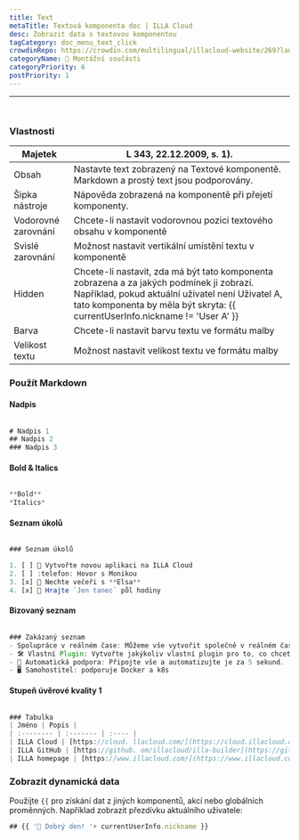 ```yaml
---
title: Text
metaTitle: Textová komponenta doc | ILLA Cloud
desc: Zobrazit data s textovou komponentou
tagCategory: doc_menu_text_click
crowdinRepo: https://crowdin.com/multilingual/illacloud-website/269?languages=cs&filter=basic&value=0
categoryName: 🧬 Montážní součásti
categoryPriority: 6
postPriority: 1
---
```


* * *

## <h2 hidden>Text</h2>

<img src='https://cdn.illacloud.com/official-website/img/docs/assemble/text1.png' alt="" />

### Vlastnosti

| Majetek             | L 343, 22.12.2009, s. 1).                                                                                                                                                                                                    |
| ------------------- | ---------------------------------------------------------------------------------------------------------------------------------------------------------------------------------------------------------------------------- |
| Obsah               | Nastavte text zobrazený na Textové komponentě. Markdown a prostý text jsou podporovány.                                                                                                                                      |
| Šipka nástroje      | Nápověda zobrazená na komponentě při přejetí komponenty.                                                                                                                                                                     |
| Vodorovné zarovnání | Chcete-li nastavit vodorovnou pozici textového obsahu v komponentě                                                                                                                                                           |
| Svislé zarovnání    | Možnost nastavit vertikální umístění textu v komponentě                                                                                                                                                                      |
| Hidden              | Chcete-li nastavit, zda má být tato komponenta zobrazena a za jakých podmínek ji zobrazí. Například, pokud aktuální uživatel není Uživatel A, tato komponenta by měla být skryta: {{ currentUserInfo.nickname != 'User A' }} |
| Barva               | Chcete-li nastavit barvu textu ve formátu malby                                                                                                                                                                              |
| Velikost textu      | Možnost nastavit velikost textu ve formátu malby                                                                                                                                                                             |

### Použít Markdown

#### Nadpis

<img src='https://cdn.illacloud.com/official-website/img/docs/assemble/text2.png' alt="" />

```jsx
# Nadpis 1
## Nadpis 2
### Nadpis 3
```

#### Bold & Italics

<img src='https://cdn.illacloud.com/official-website/img/docs/assemble/text3.png' alt="" />

```jsx
**Bold**
*Italics*
```

#### Seznam úkolů

<img src='https://cdn.illacloud.com/official-website/img/docs/assemble/text4.png' alt="" />

```jsx
### Seznam úkolů

1. [ ] 🚀 Vytvořte novou aplikaci na ILLA Cloud
2. [ ] :telefon: Hovor s Monikou
3. [x] 🍷 Nechte večeři s **Elsa**
4. [x] 💃 Hrajte `Jen tanec` půl hodiny
```

#### Bizovaný seznam

<img src='https://cdn.illacloud.com/official-website/img/docs/assemble/text5.png' alt="" />

```jsx
### Zakázaný seznam
- Spolupráce v reálném čase: Můžeme vše vytvořit společně v reálném čase.
- 🛠️ Vlastní Plugin: Vytvořte jakýkoliv vlastní plugin pro to, co chcete.
- 🤖 Automatická podpora: Připojte vše a automatizujte je za 5 sekund.
- 🖥️ Samohostitel: podporuje Docker a k8s
```

#### Stupeň úvěrové kvality 1

<img src='https://cdn.illacloud.com/official-website/img/docs/assemble/text6.png' alt="" />

```jsx
### Tabulka
| Jméno | Popis |
| :-------- | :------- | :---- |
| ILLA Cloud | [https://cloud. llacloud.com/](https://cloud.illacloud.com/) |Build apps on ILLA Cloud|
| ILLA GitHub | [https://github. om/illacloud/illa-builder](https://github.com/illacloud/illa-builder) |Star us on GitHub|
| ILLA homepage | [https://www.illacloud.com/](https://www.illacloud.com/) |ILLA Offical web
```

### Zobrazit dynamická data

Použijte `{{` pro získání dat z jiných komponentů, akcí nebo globálních proměnných. Například zobrazit přezdívku aktuálního uživatele:

```jsx
## {{ '👋 Dobrý den! '+ currentUserInfo.nickname }}
```

